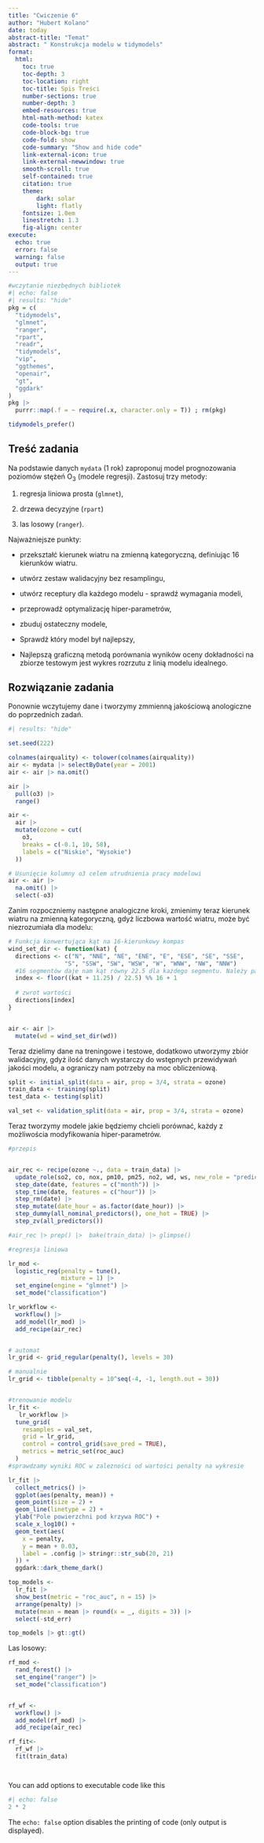 ```yaml
---
title: "Cwiczenie 6"
author: "Hubert Kolano"
date: today
abstract-title: "Temat"
abstract: " Konstrukcja modelu w tidymodels"
format: 
  html:
    toc: true
    toc-depth: 3
    toc-location: right
    toc-title: Spis Treści
    number-sections: true
    number-depth: 3
    embed-resources: true
    html-math-method: katex
    code-tools: true
    code-block-bg: true
    code-fold: show
    code-summary: "Show and hide code"
    link-external-icon: true
    link-external-newwindow: true
    smooth-scroll: true
    self-contained: true
    citation: true
    theme: 
        dark: solar
        light: flatly
    fontsize: 1.0em
    linestretch: 1.3
    fig-align: center
execute: 
  echo: true
  error: false
  warning: false
  output: true
---
```


```r
#wczytanie niezbędnych bibliotek
#| echo: false
#| results: "hide"
pkg = c(
  "tidymodels",
  "glmnet",
  "ranger",
  "rpart",
  "readr",
  "tidymodels",
  "vip",
  "ggthemes",
  "openair",
  "gt",
  "ggdark"
)
pkg |> 
  purrr::map(.f = ~ require(.x, character.only = T)) ; rm(pkg)

tidymodels_prefer()
```

## Treść zadania

Na podstawie danych `mydata` (1 rok) zaproponuj model prognozowania poziomów stężeń O~3~ (modele regresji). Zastosuj trzy metody:

1.  regresja liniowa prosta (`glmnet`),

2.  drzewa decyzyjne (`rpart`)

3.  las losowy (`ranger`).

Najważniejsze punkty:

-   przekształć kierunek wiatru na zmienną kategoryczną, definiując 16 kierunków wiatru.

-   utwórz zestaw walidacyjny bez resamplingu,

-   utwórz receptury dla każdego modelu - sprawdź wymagania modeli,

-   przeprowadź optymalizację hiper-parametrów,

-   zbuduj ostateczny modele,

-   Sprawdź który model był najlepszy,

-   Najlepszą graficzną metodą porównania wyników oceny dokładności na zbiorze testowym jest wykres rozrzutu z linią modelu idealnego.

## Rozwiązanie zadania

Ponownie wczytujemy dane i tworzymy zmmienną jakościową anologiczne do poprzednich zadań.

```r
#| results: "hide"

set.seed(222)

colnames(airquality) <- tolower(colnames(airquality))
air <- mydata |> selectByDate(year = 2001) 
air <- air |> na.omit()

air |> 
  pull(o3) |> 
  range()

air <-
  air |>
  mutate(ozone = cut(
    o3,
    breaks = c(-0.1, 10, 58),
    labels = c("Niskie", "Wysokie")
  ))

# Usunięcie kolumny o3 celem utrudnienia pracy modelowi
air <- air |> 
  na.omit() |> 
  select(-o3)

```

Zanim rozpoczniemy następne analogiczne kroki, zmienimy teraz kierunek wiatru na zmienną kategoryczną, gdyż liczbowa wartość wiatru, może być niezrozumiała dla modelu:

```r
# Funkcja konwertująca kąt na 16-kierunkowy kompas
wind_set_dir <- function(kat) {
  directions <- c("N", "NNE", "NE", "ENE", "E", "ESE", "SE", "SSE", 
                "S", "SSW", "SW", "WSW", "W", "WNW", "NW", "NNW")
  #16 segmentów daje nam kąt równy 22.5 dla każdego segmentu. Należy pamiętać o poprawnym zakresie ustawienia segmentów, np. N zaczyna się nie od 0 a od -11.25 do 11.25
  index <- floor((kat + 11.25) / 22.5) %% 16 + 1
  
  # zwrot wartości
  directions[index]
}


air <- air |> 
  mutate(wd = wind_set_dir(wd))

```

Teraz dzielimy dane na treningowe i testowe, dodatkowo utworzymy zbiór walidacyjny, gdyż ilość danych wystarczy do wstępnych przewidywań jakości modelu, a ograniczy nam potrzeby na moc obliczeniową.

```r
split <- initial_split(data = air, prop = 3/4, strata = ozone)
train_data <- training(split)
test_data <- testing(split)

val_set <- validation_split(data = air, prop = 3/4, strata = ozone)


```

Teraz tworzymy modele jakie będziemy chcieli porównać, każdy z możliwościa modyfikowania hiper-parametrów.

```r
#przepis


air_rec <- recipe(ozone ~., data = train_data) |> 
  update_role(so2, co, nox, pm10, pm25, no2, wd, ws, new_role = "predictor") |> 
  step_date(date, features = c("month")) |> 
  step_time(date, features = c("hour")) |>
  step_rm(date) |> 
  step_mutate(date_hour = as.factor(date_hour)) |>  
  step_dummy(all_nominal_predictors(), one_hot = TRUE) |> 
  step_zv(all_predictors())

#air_rec |> prep() |>  bake(train_data) |> glimpse()

#regresja liniowa

lr_mod <-
  logistic_reg(penalty = tune(),
               mixture = 1) |>
  set_engine(engine = "glmnet") |>
  set_mode("classification")

lr_workflow <-    
  workflow() |>    
  add_model(lr_mod) |>    
  add_recipe(air_rec)


# automat 
lr_grid <- grid_regular(penalty(), levels = 30)  

# manualnie 
lr_grid <- tibble(penalty = 10^seq(-4, -1, length.out = 30))


#trenowanie modelu
lr_fit <-
   lr_workflow |>
  tune_grid(
    resamples = val_set,
    grid = lr_grid,
    control = control_grid(save_pred = TRUE),
    metrics = metric_set(roc_auc)
  )
#sprawdzamy wyniki ROC w zalezności od wartości penalty na wykresie

lr_fit |>
  collect_metrics() |>
  ggplot(aes(penalty, mean)) +
  geom_point(size = 2) +
  geom_line(linetype = 2) +
  ylab("Pole powierzchni pod krzywa ROC") +
  scale_x_log10() +
  geom_text(aes(
    x = penalty,
    y = mean + 0.03,
    label = .config |> stringr::str_sub(20, 21)
  )) + 
  ggdark::dark_theme_dark()

top_models <- 
  lr_fit |> 
  show_best(metric = "roc_auc", n = 15) |> 
  arrange(penalty) |> 
  mutate(mean = mean |> round(x = _, digits = 3)) |> 
  select(-std_err)

top_models |> gt::gt()

```

Las losowy:

```r

rf_mod <- 
  rand_forest() |> 
  set_engine("ranger") |> 
  set_mode("classification")


rf_wf <- 
  workflow() |> 
  add_model(rf_mod) |> 
  add_recipe(air_rec)

rf_fit<- 
  rf_wf |> 
  fit(train_data)

```

```{}
```

```r

```

You can add options to executable code like this

```r
#| echo: false
2 * 2
```

The `echo: false` option disables the printing of code (only output is displayed).
